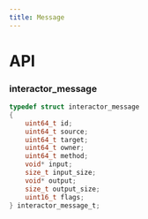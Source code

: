 ```yaml
---
title: Message
---
```


# API

### interactor_message

```c title="Declaration"
typedef struct interactor_message
{
    uint64_t id;
    uint64_t source;
    uint64_t target;
    uint64_t owner;
    uint64_t method;
    void* input;
    size_t input_size;
    void* output;
    size_t output_size;
    uint16_t flags;
} interactor_message_t;
```